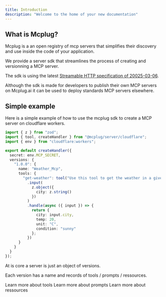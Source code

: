 ```yaml
---
title: Introduction
description: "Welcome to the home of your new documentation"
---
```


## What is Mcplug?

Mcplug is a an open registry of mcp servers that simplifies their discovery and use inside the code of your application.

We provide a server sdk that streamlines the process of creating and versionning a MCP server.

The sdk is using the latest [Streamable HTTP specification of 20025-03-06](https://spec.modelcontextprotocol.io/specification/2025-03-26/).

Although the sdk is made for developers to publish their own MCP servers on Mcplug.ai it can be used to deploy standards MCP servers elsewhere.

## Simple example

Here is a simple example of how to use the mcplug sdk to create a MCP server on cloudflare workers.

```ts
import { z } from "zod";
import { tool, createHandler } from "@mcplug/server/cloudflare";
import { env } from "cloudflare:workers";

export default createHandler({
  secret: env.MCP_SECRET,
  versions: {
    "1.0.0": {
      name: "Weather_Mcp",
      tools: {
        "get-weather": tool("Use this tool to get the weather in a given city")
          .input(
            z.object({
              city: z.string()
            })
          )
          .handle(async ({ input }) => {
            return {
              city: input.city,
              temp: 20,
              unit: "C",
              condition: "sunny"
            };
          })
      }
    }
  }
});
```

At is core a server is just an object of versions.

Each version has a name and records of tools / prompts / ressources.

<Card icon="screwdriver-wrench" horizontal title="Tools" href="/concepts/tools">
  Learn more about tools
</Card>
<Card icon="thought-bubble" horizontal title="Prompts" href="/concepts/prompts">
  Learn more about prompts
</Card>
<Card icon="files" horizontal title="Ressources" href="/concepts/ressources">
  Learn more about ressources
</Card>
